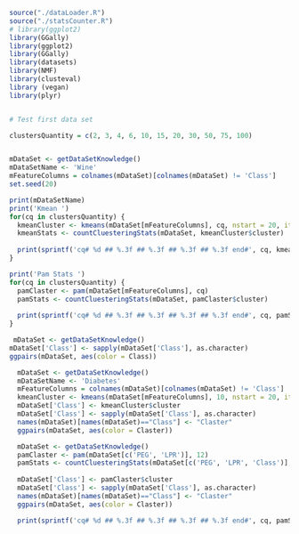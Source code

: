 ```{r}
source("./dataLoader.R")
source("./statsCounter.R")
# library(ggplot2)
library(GGally)
library(ggplot2)
library(GGally)
library(datasets)
library(NMF)
library(clusteval)
library (vegan)
library(plyr)


# Test first data set

clustersQuantity = c(2, 3, 4, 6, 10, 15, 20, 30, 50, 75, 100)


mDataSet <- getDataSetKnowledge()
mDataSetName <- 'Wine'
mFeatureColumns = colnames(mDataSet)[colnames(mDataSet) != 'Class']
set.seed(20)


```

```{r}
print(mDataSetName)
print('Kmean ')
for(cq in clustersQuantity) {
  kmeanCluster <- kmeans(mDataSet[mFeatureColumns], cq, nstart = 20, iter.max = 20)
  kmeanStats <- countCluesteringStats(mDataSet, kmeanCluster$cluster)
  
  print(sprintf('cq# %d ## %.3f ## %.3f ## %.3f ## %.3f end#', cq, kmeanStats$purity, kmeanStats$rand, kmeanStats$dunn, kmeanStats$dbi))
}

print('Pam Stats ')
for(cq in clustersQuantity) {
  pamClaster <- pam(mDataSet[mFeatureColumns], cq)
  pamStats <- countCluesteringStats(mDataSet, pamClaster$cluster)
  
  print(sprintf('cq# %d ## %.3f ## %.3f ## %.3f ## %.3f end#', cq, pamStats$purity, pamStats$rand, pamStats$dunn, pamStats$dbi))
}
```

```{r}
 mDataSet <- getDataSetKnowledge()
mDataSet['Class'] <- sapply(mDataSet['Class'], as.character)
ggpairs(mDataSet, aes(color = Class))
```


```{r}

  mDataSet <- getDataSetKnowledge()
  mDataSetName <- 'Diabetes'
  mFeatureColumns = colnames(mDataSet)[colnames(mDataSet) != 'Class']
  kmeanCluster <- kmeans(mDataSet[mFeatureColumns], 10, nstart = 20, iter.max = 20)
  mDataSet['Class'] <- kmeanCluster$cluster
  mDataSet['Class'] <- sapply(mDataSet['Class'], as.character)
  names(mDataSet)[names(mDataSet)=="Class"] <- "Claster"
  ggpairs(mDataSet, aes(color = Claster))


```


```{r}

  mDataSet <- getDataSetKnowledge()
  pamClaster <- pam(mDataSet[c('PEG', 'LPR')], 12)
  pamStats <- countCluesteringStats(mDataSet[c('PEG', 'LPR', 'Class')], pamClaster$cluster)
  
  mDataSet['Class'] <- pamClaster$cluster
  mDataSet['Class'] <- sapply(mDataSet['Class'], as.character)
  names(mDataSet)[names(mDataSet)=="Class"] <- "Claster"
  ggpairs(mDataSet, aes(color = Claster))

  print(sprintf('cq# %d ## %.3f ## %.3f ## %.3f ## %.3f end#', cq, pamStats$purity, pamStats$rand, pamStats$dunn, pamStats$dbi))
  
```

